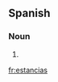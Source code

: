 ==Spanish==

===Noun===
{{infl|es|noun form|g=f|g2=p}}

# {{plural of|estancia|lang=Spanish|nocat=1}}

[[fr:estancias]]